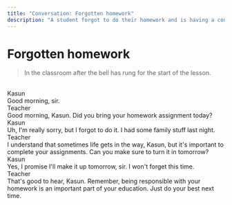 ---
title: "Conversation: Forgotten homework"
description: "A student forgot to do their homework and is having a conversation with their teacher."
---

# Forgotten homework

> In the classroom after the bell has rung for the start of the lesson.

<br/>

<div className="chat chat-start">
  <div className="chat-header">
    Kasun
  </div>
  <div className="chat-bubble text-xl bg-[#171717] text-white">Good morning, sir.</div>
</div>
<div className="chat chat-end">
  <div className="chat-header">
    Teacher
  </div>
  <div className="chat-bubble text-xl bg-accent text-white">Good morning, Kasun. Did you bring your homework assignment today?</div>
</div>
<div className="chat chat-start">
  <div className="chat-header">
    Kasun
  </div>
  <div className="chat-bubble text-xl bg-[#171717] text-white">Uh, I'm really sorry, but I forgot to do it. I had some family stuff last night.</div>
</div>
<div className="chat chat-end">
  <div className="chat-header">
    Teacher
  </div>
  <div className="chat-bubble text-xl bg-accent text-white">I understand that sometimes life gets in the way, Kasun, but it's important to complete your assignments. Can you make sure to turn it in tomorrow?</div>
</div>
<div className="chat chat-start">
  <div className="chat-header">
    Kasun
  </div>
  <div className="chat-bubble text-xl bg-[#171717] text-white">Yes, I promise I'll make it up tomorrow, sir. I won't forget this time.</div>
</div>
<div className="chat chat-end">
  <div className="chat-header">
    Teacher
  </div>
  <div className="chat-bubble text-xl bg-accent text-white">That's good to hear, Kasun. Remember, being responsible with your homework is an important part of your education. Just do your best next time.</div>
</div>